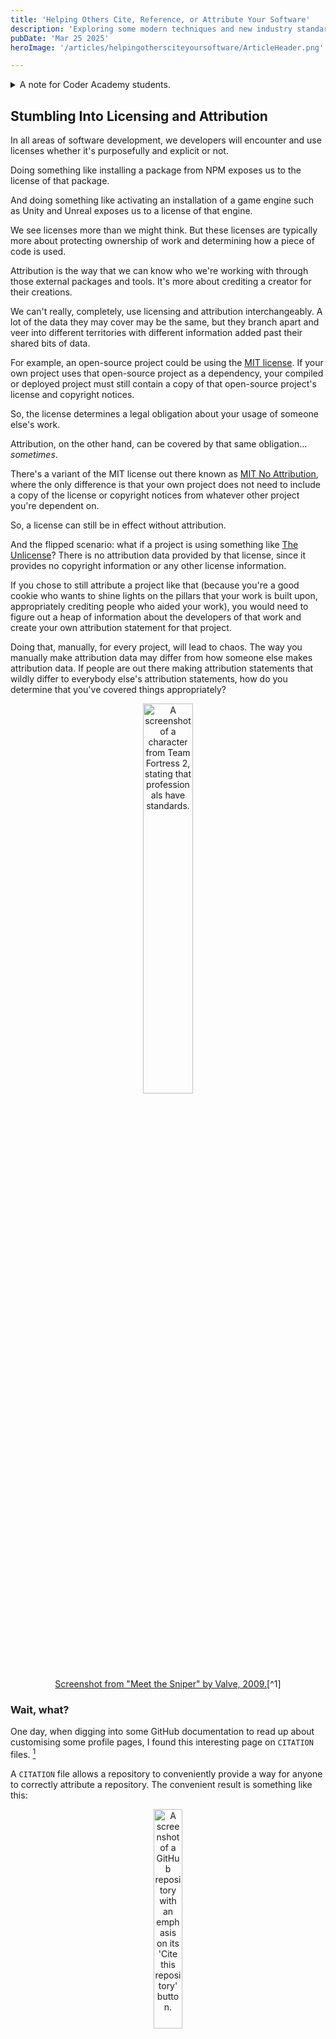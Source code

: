```yaml
---
title: 'Helping Others Cite, Reference, or Attribute Your Software'
description: 'Exploring some modern techniques and new industry standards to improve software attribution, referencing, and citations.'
pubDate: 'Mar 25 2025'
heroImage: '/articles/helpingothersciteyoursoftware/ArticleHeader.png'

---
```



<details style={{backgroundColor:"var(--theme-700)", padding:"1%"}}>
	<summary  style={{backgroundColor:"var(--theme-900)"}}>A note for Coder Academy students.</summary>
This article can be used as an example for Coder Academy's assessment item, "Technical Blog Post and Prototype", for the ISK1002 Industry Skills 2 subject. I've kept this article focused on the rubric where I can, not necessarily the assessment brief - the rubric is what you'll be graded on, after all!


<details style={{backgroundColor:"var(--theme-700)", padding:"1%"}}>
	<summary  style={{backgroundColor:"var(--theme-900)"}}>For a walkthrough of how this article maps to the rubric, click this text.</summary>

- At least two referenced external sources to support an explanation of an industry-relevant trend or opportunity
	- Rise of "CI/CD/CC" movement
	- Platforms like Github increasing the ease of citations/referencing/attribution with new features
	- Explanation of the CodeMeta project metadata format and the Citation File Format
- At least two referenced external sources to support an explanation of an industry-relevant ethical issue in detail 
	- The importance of licensing/copyright/referencing/attribution
	- Reiterate some of of the info CodeMeta explains for their data format
- At least two referenced external sources to support an explanation of a problem or scenario and solution to the problem or scenario
	- Problem: Lack of developer awareness about these tools, hurdles that stop developers implementing such "simple" things in their work
	- Solution: Demonstrate how to implement CodeMeta and CFF files in software projects
- Article should include a plan covering the steps required to address the problem or scenario
	- Tutorial on how to implement CodeMeta and CFF files in software projects
	- Brief example of how CodeMeta/CFF data can be used in projects (e.g. read in a version number, contributors array, etc, to display in appropriate UI of an app)
- Identify the essential skills, knowledge, tools, etc, required to implement the solution to the problem or scenario, explain why those are needed, identify alternatives to those identified things, and explain why the chosen things are used in the solution instead of the alternatives.
	- Comparison of metadata formats (e.g. using CodeMeta "crosswalks" to highlight gaps in some formats)
	- Show how GitHub currently supports CFF and has plans to support future formats (link to GitHub issues/discussions where this popped up)
- No formatting issues, and uses correct spelling & grammar throughout the article.
	- This can be as "manual" as just spell-checking everything yourself, but I like automation. I've implemented a GitHub Action that runs two spelling & grammar tools: ReviewDog's "misspell" action and ReviewDog's "languagetool" action. They'll validate and suggest fixes for the articles I write into this blog repository.
- Creates code with comments, comments are relevant to the project, comments are all easy to understand, and ideally stick to a specific commenting or documentation style.
	- JSDoc comments to cover syntax-related commenting automatically, plus manually-written descriptions inserted into those JSDoc comments.

Each top-level dot point in the list above matches one rubric item (or rubric row, however you want to call it) in the assessment. If you're working on this assessment yourself, you may benefit from planning things out in a similar list! Or at least, including a similar list into your work will help any assessment graders to see everything that you're intending to show.

And no, this article does not get perfect marks for the rubric. I've got other things to do with my time!

This article might meet a high distinction overall, almost definitely a distinction overall at least.

</details>

You can see how this article was written in the repository source code, here: 

[https://github.com/AlexStormwood/alexstormwood.com/blob/main/src/content/blog/helpingothersciteyoursoftware.mdx](https://github.com/AlexStormwood/alexstormwood.com/blob/main/src/content/blog/helpingothersciteyoursoftware.mdx)

Yes, it's a Markdown Extended file - it's part of a website built with the Astro framework. It is deployed via Netlify.

</details>


## Stumbling Into Licensing and Attribution

In all areas of software development, we developers will encounter and use licenses whether it's purposefully and explicit or not. 

Doing something like installing a package from NPM exposes us to the license of that package. 

And doing something like activating an installation of a game engine such as Unity and Unreal exposes us to a license of that engine. 

We see licenses more than we might think. But these licenses are typically more about protecting ownership of work and determining how a piece of code is used.

Attribution is the way that we can know who we're working with through those external packages and tools. It's more about crediting a creator for their creations. 

We can't really, completely, use licensing and attribution interchangeably. A lot of the data they may cover may be the same, but they branch apart and veer into different territories with different information added past their shared bits of data. 

For example, an open-source project could be using the [MIT license](https://choosealicense.com/licenses/mit/). If your own project uses that open-source project as a dependency, your compiled or deployed project must still contain a copy of that open-source project's license and copyright notices. 

So, the license determines a legal obligation about your usage of someone else's work. 

Attribution, on the other hand, can be covered by that same obligation... _sometimes_.

There's a variant of the MIT license out there known as [MIT No Attribution](https://choosealicense.com/licenses/mit-0/), where the only difference is that your own project does not need to include a copy of the license or copyright notices from whatever other project you're dependent on. 

So, a license can still be in effect without attribution.

And the flipped scenario: what if a project is using something like [The Unlicense](https://choosealicense.com/licenses/unlicense/)? There is no attribution data provided by that license, since it provides no copyright information or any other license information. 

If you chose to still attribute a project like that (because you're a good cookie who wants to shine lights on the pillars that your work is built upon, appropriately crediting people who aided your work), you would need to figure out a heap of information about the developers of that work and create your own attribution statement for that project.

Doing that, manually, for every project, will lead to chaos. The way you manually make attribution data may differ from how someone else makes attribution data. If people are out there making attribution statements that wildly differ to everybody else's attribution statements, how do you determine that you've covered things appropriately? 

<div align="center">
<img width="40%" src="/articles/helpingothersciteyoursoftware/standards001.png" alt="A screenshot of a character from Team Fortress 2, stating that professionals have standards." />
</div>
<div align="center">
<caption>
	<a href="https://www.youtube.com/watch?v=9NZDwZbyDus">Screenshot from "Meet the Sniper" by Valve, 2009.</a>[^1]
</caption>
</div>

### Wait, what? 

One day, when digging into some GitHub documentation to read up about customising some profile pages, I found this interesting page on `CITATION` files. [^2]

A `CITATION` file allows a repository to conveniently provide a way for anyone to correctly attribute a repository. The convenient result is something like this: 

<div align="center">
<img width="30%" src="/articles/helpingothersciteyoursoftware/cff001.png" alt="A screenshot of a GitHub repository with an emphasis on its 'Cite this repository' button." />
</div>
<div align="center">
<caption>
	<a href="https://github.com/BigfootDS/supercamo">Screenshot from of a citation section of a GitHub repository - one of my own!</a>[^3]
</caption>
</div>

I'll dig into exactly how those citation files work later in this article, but I just wanted to show off the end-result for now. It's super convenient! It even supports repositories containing things other than software! [^4]


### But, why? 

Citations, referencing, attribution, and licensing all help others use your work. 

And potentially more-importantly than that: they help others learn from your work.

As a university educator for my day job, learning is a big deal to me. Any student, researcher, teacher, or other academically-involved person will typically need to cite and reference the works of others as part of their activities. As UNSW states with multiple nuggets of wisdom[^5]:

> By citing the work of a particular scholar, you acknowledge and respect the intellectual property rights of that researcher.

And... 

> Referencing is a way to provide evidence to support the assertions and claims in your own assignments.

And...

> By citing experts in your field, you are showing your marker that you are aware of the field in which you are operating.

And my favourite, most-creative statement on that page: 

> Your citations map the space of your discipline and allow you to navigate your way through your chosen field of study, in the same way that sailors steer by the stars.

Even third-party or archival systems such as Zenodo[^6] create and integrate citation data into anything you put into their systems. They have multiple features involved in archiving and organising whatever works are uploaded to their platform, including the usage of any existing citation data and creation of "digital object identifiers". I would fully expect that they're adhering to the idea of "if it's not organised, then its preservation is useless as we have no way to identify or find it" - a thought I've had while managing my own data hoard in a home server.

All of the above means well in an academic sense, of course, but for those more in an active industry setting (e.g. developers, programmers, managers, team leads), please consider: 

Using references helps justify things.

Going around saying "we need to upgrade this project because there's a bug that hackers are using" might scare some clueless folks into listening to you, but an a more-experienced workplace you might get a response of "says who?" or "what's the CVE?" or "has it been patched yet?" or "what's the hack and how does it work? Is it a realistic threat?"

All of those questions are best handled by going: "Here's the notice from Blah Blah Cyber Security Group". That's a reference to an expert, external piece of information.

Now, the above example puts all of that in a casually-framed verbal dialogue - but if you ever need to create a paper trail (either as emails, reports, or other documents), then you need a way to link or reference or cite what you're saying. So you're back to these same systems that academics and students are using. 


## Project Metadata

So, this brings us to project metadata. Our local dears at the Australiab Bureau of Statistics define metadata as[^7]:

> Metadata is the information that defines and describes data.
> 
> It is often referred to as data about data or information about data because it provides data users with information about the purpose, processes, and methods involved in the data collection.

This means that metadata, in the context of software development, is information about your software project. This is important! It's important because metadata helps us easily figure out things about our project. 

Specifically, we can use metadata to figure out any citation data about our projects.

And even more amazingly: we can use metadata to _automatically generate and update_ any citation data about our projects.

Think about what a citation needs. For example, if you were citing an article from a website (such as a news article or even this page that you're reading right now) in an APA7 citation format, you would need these pieces of information:

- Author Name, first and last.
- Date
- Article Title
- Website Name
- Article URL

Citing this webpage would look like:

`Stormwood, A. (2025, March 25). Helping Others Cite, Reference, or Attribute Your Software. Alex Stormwood. https://alexstormwood.com/articles/helpingothersciteyoursoftware/`

When we cite software, we need these pieces of information: 

- Author Name, first and last.
- Date
- Project Title
- Project Version
- Project Type
- Project URL

Not all of that is commonly implemented in typical referencing generator websites. For example, this website you're viewing now - its GitHub repository would be cited like this: 

`Alex Stormwood. (2023). GitHub - AlexStormwood/alexstormwood.com: Personal blog. GitHub. https://github.com/AlexStormwood/alexstormwood.com`

...but that's according to [MyBib.com](https://mybib.com), a great website but they unfortunately do not have software citation implemented at the time of writing. It means that they will process the repository web page as if it's a standard website or article - so not everything is super descriptive or clear. Like, the project title? We don't need the GitHub repository identifier there, or the repository description. We can use a proper title. 

We can customise this stuff. 

We can set up more-descriptive, more-accurate, more-useful information to make citations. And that will all be metadata.

We can use that metadata to make our own citation strings that specifically represent our work - so anyone citing our work will not need to use some half-implemented, inaccurate assumption about how our work should be cited. We can be specific!




In the rest of this article, we'll look at how we can create useful metadata and automatically use that metadata to help people create practical, useful citation strings. 
The result - the citation string that people will be using - will look like this: 

`Stormwood, A. (2025). Alex Stormwood's Website (Version 1.0.0) [Computer software]. https://github.com/AlexStormwood/alexstormwood.com`



## CI/CD/CC 

It feels like a pretty safe statement to say that not many developers enjoy doing documentation. I'm kinda toeing the line between academia and software development, so I do enjoy documentation in my software development work - but I know not many others are in that same situation. Hell, no one that I've met in my life enjoys making or maintaining documentation other than me.

So, how can we get developers on board with this metadata and citations stuff? Easy - make it happen automatically, in the background! 

According to a survey from the Continuous Delivery Foundation[^8], 83% of developers perform devops-related activities. This means that a large majority of the software development industry has a bit of exposure to CI/CD systems, processes, abilities, and so on.

From that same survey[^8], the developers who avoid CI/CD the most are often found in data science, desktop app development, or game development fields. 80% of game developers do have some involvement in devops - every other type of software development has an even higher percentage than that.

Again from that same survey[^8], freelancers - not companies, but individuals - are still mostly involved in devops tasks in some way. 21% of freelancers do not have any involvement in devops, while every other freelancer does! 

All of this means that it is very, very safe for us to assume that we can show the citation automation solution - especially one where we can say "copy this, that's all!" - and whoever we show it to will be able to understand what it is and what it is doing.

Additionally, there has been a recent movement to add "SBOM" to software projects: a software bill of materials. 

An SBOM is a way for developers to identify the components of their project and more-easily audit them. If none of that sounds exciting to you, that's okay - it's a cybersecurity thing, and is more-applicable to government work or enterprise work. It's essentially a paper trail, and a way for everyone involved in a project to prove that their work is safe. If you're working on projects that are related to sensitive data like military, healthcare, or social work, then this can help your project be picked up or bought by other companies and users - because you've proven additional trustworthiness thanks to the SBOM. 

GitHub has been working to make it easier for developers to create documents like that within their projects. In 2023, GitHub made a self-service SBOM generation system[^9], and specifically notes that a US government executive order from the Biden administration to improve cybersecurity helped to justify the need for that self-service system. If you are doing work with the US government, your work must be as secure as possible - and SBOMs help you do that. And GitHub helps you automate that.


Things like an SBOM fall under a recent addition to "CI/CD" known as "CC", or "continuous compliance". This changes the abbreviation a bit - we now have "CI/CD/CC"! 

As noted by Thoughtworks in their technology innovation tracker system, the "Technology Radar"[^10], the whole point of continuous compliance is that your SBOMs and audit logs and security scans and other legal documentation can be managed automatically, continuously. In particular, this helps to minimise and manage the risks and costs of addressing those risks, since any issues are caught early before they become major issues.

We can treat the citation stuff in that same umbrella. It's not source code, it's not a deliverable part of a project, it's not an integration thing - it's a compliance thing. 

But as implied by Thoughtworks[^10]: this is all very new stuff, and may not be widespread in the industry yet. It's only recently gotten on to their radar!




## How to Manually Make Metadata For Your Projects

There are two steps to what we want to do to achieve this citation goal: 

1. Determine our project metadata.
2. Use the metadata to create a citation.

There are a couple of great modern initiatives relevant to both of those steps.

### The CodeMeta JSON File

First, we have CodeMeta - an initiative first begun in 2014 to help software projects improve the metadata tracked and used for different purposes, such as research and analysis.[^11]

CodeMeta, as a standard, allows project maintainers to declare a huge variety of data about their work. Just look at this handy generator made by Software Heritage:[^12]:

<div align="center">
<img width="100%" src="/articles/helpingothersciteyoursoftware/codemeta001.png" alt="A screenshot of a webpage that is one gigantic form with many, many fields.." />
</div>
<div align="center">
<caption>
	<a href="https://codemeta.github.io/codemeta-generator/">Screenshot from of the CodeMeta generator tool built by Software Heritage.</a>[^12]
</caption>
</div>

So many fields! You can put in grant IDs to display your funding sources, information about the project language runtime, any ISBN or UUID about the project used by other content archival systems, and even put in parts like "This project is a subcomponent of this other, large project". It's very thorough, and the majority of the fields on that form are optional. 

After filling out that page to the best of your ability, you can press a button at the bottom of the page to turn that form data into a JSON file. It should look something like this: 

```json
{
    "@context": "https://doi.org/10.5063/schema/codemeta-2.0",
    "@type": "SoftwareSourceCode",
    "author": [
        {
            "@id": "https://orcid.org/0009-0008-2183-7041",
            "@type": "Person",
            "email": "alex@bigfootds.com",
            "givenName": "Alex",
            "familyName": "Stormwood",
            "affiliation": {
                "@type":"Organization",
                "name":"BigfootDS"
            }
        }
    ],
    "maintainer": [
        {
            "@id": "https://orcid.org/0009-0008-2183-7041",
            "@type": "Person",
            "email": "alex@bigfootds.com",
            "givenName": "Alex",
            "familyName": "Stormwood",
            "affiliation": {
                "@type":"Organization",
                "name":"BigfootDS"
            }
        }
    ],
    "codeRepository": "https://github.com/AlexStormwood/alexstormwood.com",
    "url":"https://github.com/AlexStormwood/alexstormwood.com",
    "dateCreated": "2025-01-26",
    "dateModified": "2025-01-27",
    "datePublished": "2025-01-27",
    "description": "Alex Stormwood's personal website, portfolio, and blog.",
    "abstract": "Alex Stormwood's personal website, portfolio, and blog.",
    "downloadUrl": "https://github.com/AlexStormwood/alexstormwood.com/releases",
    "keywords": [
        "github"
    ],
    "license": "https://spdx.org/licenses/MIT",
    "name": "alexstormwood.com",
    "programmingLanguage": "Markdown",
    "runtimePlatform": "GitHub",
    "version": "1.0.0",
    "contIntegration": "https://github.com/AlexStormwood/alexstormwood.com/actions",
    "codemeta:continuousIntegration": {
        "id": "https://github.com/AlexStormwood/alexstormwood.com/actions"
    },
    "developmentStatus": "active",
    "issueTracker": "https://github.com/AlexStormwood/alexstormwood.com/issues"
}
```

Even if you aren't making citation data, having a CodeMeta file like that is extremely handy. It can be used by a huge variety of systems, because CodeMeta is meant to be just a way to communicate data to others. We can see how other systems, programming languages, and tools can use CodeMeta by digging into the "crosswalk" section of CodeMeta documentation[^13]. For example, here's a look at the NodeJS NPM package manager crosswalk to the CodeMeta format[^14]:

<div align="center">
<img width="70%" src="/articles/helpingothersciteyoursoftware/codemeta002.png" alt="A screenshot of a webpage containing a table of properties, mapping CodeMeta properties to NodeJS NPM properties." />
</div>
<div align="center">
<caption>
	<a href="https://codemeta.github.io/crosswalk/node/">Screenshot from of the CodeMeta crosswalk page for NodeJS.</a>[^14]
</caption>
</div>

Because of the "crosswalk" data, we can more-easily figure out ways to use the CodeMeta data, or even update the CodeMeta data using data from other languages or projects. It's a really powerful system! 

### The Citation File Format (CFF) File

The Citation File Format (CFF) is a key step to making it easy for others to cite your software development. It's been around since 2017[^15], and has a really handy GitHub integration: it's the part that generates the "Cite this repository" button in repositories.

<div align="center">
<img width="30%" src="/articles/helpingothersciteyoursoftware/cff001.png" alt="A screenshot of a GitHub repository with an emphasis on its 'Cite this repository' button." />
</div>
<div align="center">
<caption>
	<a href="https://github.com/AlexStormwood/alexstormwood.com/">Screenshot from of a citation section of a GitHub repository - one of my own!</a>[^3]
</caption>
</div>

This file format is a plain text file made to be human- and machine-readable, intended to declare citation information for software projects and datasets.[^16]

It looks like this: 

```cff
cff-version: 1.2.0
message: "If you use this software, please cite it as below."
title: Alex Stormwood
authors:
  - family-names: Stormwood
    given-names: Alex
    orcid: https://orcid.org/0009-0008-2183-7041
abstract: A landing page for a GitHub account.
repository-code: "https://github.com/AlexStormwood/AlexStormwood"
type: software
version: 1.0.0
license-url: "https://spdx.org/licenses/MIT"
keywords:
  - github
date-released: 2025-01-27
```

Many of the properties above map to what we've seen so far in CodeMeta files, and that's a great thing. It means that we can start with one file and easily create the other. It may also be worthwhile to go and add further properties to the CFF file, as GitHub can parse different properties in a repository's `CITATION.cff` file to create different outputs in a repository's citation button.[^17]

And yes, this `CITATION.cff` file must live in the root of the repository as well!

A CFF file doesn't have to be some big lengthy document - the above example is a zero-dependency repository made by one person. Larger repositories with numerous contributors, SEO keywords, dependencies, and lengthy abstracts or descriptions will be larger, so the size of a CFF document will vary based on the project. 

It's part of why it's such a handy thing to automate the creation and editing of that file. Let it grow as your project grows. Maintaining this file manually can become daunting or draining as a project grows, so let's not do this manually...


## How to Automatically Make Metadata For Your Projects

Enter GitHub Actions.

You could absolutely go and use other automation or CI/CD platforms to manage this stuff as well, but for this article: we'll keep it all within GitHub's ecosystem.

GitHub Actions is an automation system built around the YAML language, and allows developers to create "workflows" that run after certain events or triggers occur in a repository. Each workflow contains "jobs", and they can be used to carry out actions defined in a workflow's YAML file.

For our need here in this article, we should want a workflow that: 

1. Loads a repository's contents into the workflow.
2. Reads the repository's CodeMeta file, parsing it to create a CFF file. 
3. Commits the CFF file into the repository. 

One of the great big joys of GitHub Actions is that many developers create and share their workflow's jobs as reusable "actions", for others to use in their own workflows. This is a huge boon to us: other developers already created the code that parses a CodeMeta file and creates a CFF file based on that data. Other developers have also even created code that adds files and commits them to a repository. Essentially, we can make a very hands-off automation workflow to handle this citation need.

GitHub Actions workflows must live in a special folder in a repository: the `.github/workflows/` directory. The `.github` folder lives in the root of the repository, and the `workflows` folder lives insid that `.github` folder. Workflows are YAML files, so we can name them whatever we want but they must have the `.yml` file extension.

So, let's begin making that automation workflow.

This type of file contents should go into a `codemeta2cff.yml` file that lives in your repository's `.github/workflows/` folder, so its full repository-relative path should be `.github/workflows/codemeta2cff.yml`:
```yml
name: CodeMeta2CFF
run-name: Run CodeMeta2CFF after ${{github.event_name}} by ${{github.actor}}

on:
  push:
    paths: ['codemeta.json']
  workflow_dispatch:
    inputs:
      reason:
        description: 'Reason'
        required: false
        default: 'Manual trigger'

jobs:
  CodeMeta2CFF:
    runs-on: ubuntu-latest
    steps:
      - name: Checkout
        uses: actions/checkout@v4
      - name: Convert CFF
        uses: caltechlibrary/codemeta2cff@main
      - name: Commit CFF
        uses: EndBug/add-and-commit@v9
        with:
          message: 'Add CITATION.cff for release'
          add: 'CITATION.cff'
```

That automation workflow will run whenever either of these two situations occur: 

- Someone pushes a commit to the repository, where that commit specifically modifies the existing `codemeta.json` file found in the root of the repository. This automatically activates this workflow.
- Someone clicks on a "Run this workflow" button in the GitHub repository's Actions dashboard, manually activating this workflow.

As long as the CodeMeta file was valid, that workflow will automatically keep a repository's CFF file and thus its citation button up-to-date.

You may note that only some properties from the CodeMeta file get mapped into the CFF file: this is a limitation in the `codemeta2cff` library used in the workflow, and is open to contribution in the Caltech Library "datatools" repository.[^18]

## Summary

In this article, we've explored the importance of metadata and how it can be used to create accurate citation data for others to use when referencing our work. We've looked at how to do that manually and automatically, and dug into concepts around why this stuff all matters as well. 

It's a lot to unpack, and it's a new area of the software development industry. It's not commonplace - yet!

But to help spread the concepts and make it easy to apply to our work, we just have to remember: 

- We need a `codemeta.json` file.
- We need an automation workflow to build a `CITATION.cff` file based on the `codemeta.json` file's contents.

You could take this automated citation data system and combine with further automations not covered by this article, too. You could automate: 

- Whenever a NodeJS project's `package.json` file updates, update the project's `codemeta.json` file as well. Or the reverse direction, too! They're both JSON, so any programming language could read and edit them, writing the new data back to their respective files!
- Any automation workflow that is updating the `codemeta.json` file could also pull in additional data from other repositories. For example, a developer might store their "Person" entry in their GitHub account, in some special repository that is publicly accessible. This would let you pull in correct metadata about every contributor to a repository, and the contributors would just need that object stored in a file somewhere.
- Whenever the `codemeta.json` file or `CITATION.cff` file updates, a document detailing the credits of a project (e.g. for video games) would be updated by any updated metadata, such as new contributors or dependencies.

There's a huge variety of things you can do with metadata, and creating the citation file is a really nice way to address the need for consistency in software citations and referencing. With automation, it can be easy. And with automation, it can also become a very powerful cog in a variety of a project's other automation systems.

I hope this has been an interesting read - it was a fun rabbit-hole for me to dive into, revealing a nice bunch of software development groups, standards, and automation workflows!

And for those scrolling right to the end...

### TLDR

<details style={{backgroundColor:"var(--theme-700)", padding:"1%"}}>
	<summary  style={{backgroundColor:"var(--theme-900)"}}>Click this text for the two code files that all of your GitHub repositories should have!</summary>

This type of contents should go into a `codemeta.json` file in the root of your repository:

```json
{
    "@context": "https://doi.org/10.5063/schema/codemeta-2.0",
    "@type": "SoftwareSourceCode",
    "author": [
        {
            "@id": "https://orcid.org/0009-0008-2183-7041",
            "@type": "Person",
            "email": "alex@bigfootds.com",
            "givenName": "Alex",
            "familyName": "Stormwood",
            "affiliation": {
                "@type":"Organization",
                "name":"BigfootDS"
            }
        }
    ],
    "maintainer": [
        {
            "@id": "https://orcid.org/0009-0008-2183-7041",
            "@type": "Person",
            "email": "alex@bigfootds.com",
            "givenName": "Alex",
            "familyName": "Stormwood",
            "affiliation": {
                "@type":"Organization",
                "name":"BigfootDS"
            }
        }
    ],
    "codeRepository": "https://github.com/AlexStormwood/alexstormwood.com",
    "url":"https://github.com/AlexStormwood/alexstormwood.com",
    "dateCreated": "2025-01-26",
    "dateModified": "2025-01-27",
    "datePublished": "2025-01-27",
    "description": "Alex Stormwood's personal website, portfolio, and blog.",
    "abstract": "Alex Stormwood's personal website, portfolio, and blog.",
    "downloadUrl": "https://github.com/AlexStormwood/alexstormwood.com/releases",
    "keywords": [
        "github"
    ],
    "license": "https://spdx.org/licenses/MIT",
    "name": "alexstormwood.com",
    "programmingLanguage": "Markdown",
    "runtimePlatform": "GitHub",
    "version": "1.0.0",
    "contIntegration": "https://github.com/AlexStormwood/alexstormwood.com/actions",
    "codemeta:continuousIntegration": {
        "id": "https://github.com/AlexStormwood/alexstormwood.com/actions"
    },
    "developmentStatus": "active",
    "issueTracker": "https://github.com/AlexStormwood/alexstormwood.com/issues"
}
```

This type of file contents should go into a `codemeta2cff.yml` file that lives in your repository's `.github/workflows/` folder, so its full repository-relative path should be `.github/workflows/codemeta2cff.yml`:
```yml
name: CodeMeta2CFF
run-name: Run CodeMeta2CFF after ${{github.event_name}} by ${{github.actor}}

on:
  push:
    paths: ['codemeta.json']
  workflow_dispatch:
    inputs:
      reason:
        description: 'Reason'
        required: false
        default: 'Manual trigger'

jobs:
  CodeMeta2CFF:
    runs-on: ubuntu-latest
    steps:
      - name: Checkout
        uses: actions/checkout@v4
      - name: Convert CFF
        uses: caltechlibrary/codemeta2cff@main
      - name: Commit CFF
        uses: EndBug/add-and-commit@v9
        with:
          message: 'Add CITATION.cff for release'
          add: 'CITATION.cff'
```

That will automatically keep this citation button up-to-date on your repositories: 

<div align="center">
<img width="30%" src="/articles/helpingothersciteyoursoftware/cff001.png" alt="A screenshot of a GitHub repository with an emphasis on its 'Cite this repository' button." />
</div>
<div align="center">
<caption>
	<a href="https://github.com/AlexStormwood/alexstormwood.com/">Screenshot from of a citation section of a GitHub repository - one of my own!</a>[^3]
</caption>
</div>

</details>


## References 

[^1]: Valve. (2009). Meet the Sniper. In YouTube. https://www.youtube.com/watch?v=9NZDwZbyDus
[^2]: About CITATION files - GitHub Docs. (2017). GitHub Docs. https://docs.github.com/en/repositories/managing-your-repositorys-settings-and-features/customizing-your-repository/about-citation-files
[^3]: BigfootDS. (2024, October 19). GitHub - BigfootDS/supercamo: Camo-inspired ODM for NeDB, built specifically for BigfootDS’ needs. GitHub. https://github.com/BigfootDS/supercamo
[^4]: About CITATION files - GitHub Docs. (2017). GitHub Docs. https://docs.github.com/en/repositories/managing-your-repositorys-settings-and-features/customizing-your-repository/about-citation-files#citing-something-other-than-software
[^5]: UNSW Sydney. (2019, October 28). Why Is Referencing Important? UNSW Sydney. https://www.student.unsw.edu.au/why-referencing-important
[^6]: Zenodo - Research. Shared. (2018). Zenodo.org. https://zenodo.org/
[^7]: Australian Bureau of Statistics. (2023, February 2). Metadata | Australian Bureau of Statistics. https://www.abs.gov.au/statistics/understanding-statistics/statistical-terms-and-concepts/metadata
[^8]: SlashData. (2024, August 19). State of CI/CD Report 2024. CD Foundation. https://cd.foundation/state-of-cicd-2024/
[^9]: Tooley, E. (2023, March 28). Introducing self-service SBOMs. The GitHub Blog. https://github.blog/enterprise-software/governance-and-compliance/introducing-self-service-sboms/
[^10]: Thoughtworks. (2024). Continuous compliance | Technology Radar | Thoughtworks Australia. Thoughtworks. https://www.thoughtworks.com/en-au/radar/techniques/continuous-compliance
[^11]: codemeta. (2023, July 13). GitHub - codemeta/codemeta: Minimal metadata schemas for science software and code, in JSON-LD. GitHub. https://github.com/codemeta/codemeta
[^12]: Software Heritage. (2025). CodeMeta generator. Github.io. https://codemeta.github.io/codemeta-generator/
[^13]: codemeta. (2025). Crosswalk - The CodeMeta Project. Github.io. https://codemeta.github.io/crosswalk/
[^14]: codemeta. (2025b). Crosswalk for NodeJS package.json - The CodeMeta Project. Github.io. https://codemeta.github.io/crosswalk/node/
[^15]: Druskat, S., Spaaks, J. H., Chue Hong, N., Haines, R., Baker, J., Bliven, S., Willighagen, E., Pérez-Suárez, D., & Konovalov, O. (2021). Citation File Format (Version 1.2.0) [Computer software]. https://doi.org/10.5281/zenodo.5171937
[^16]: Druskat, S. (2021). Citation File Format (CFF). Citation File Format (CFF). https://citation-file-format.github.io/
[^17]: GitHub. (2017). About CITATION files - GitHub Docs. GitHub Docs. https://docs.github.com/en/repositories/managing-your-repositorys-settings-and-features/customizing-your-repository/about-citation-files
[^18]: Morrell, T. E. (2024). codemeta2cff (Version 0.3.3) [Computer software]. https://doi.org/10.22002/q79s0-7w020
